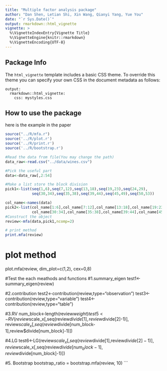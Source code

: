 ```yaml
---
title: "Multiple factor analysis package"
author: "Dan Shen, Letian Shi, Xin Wang, Qianyi Yang, Yue You"
date: "`r Sys.Date()`"
output: rmarkdown::html_vignette
vignette: >
  %\VignetteIndexEntry{Vignette Title}
  %\VignetteEngine{knitr::rmarkdown}
  %\VignetteEncoding{UTF-8}
---
```

## Package Info

The `html_vignette` template includes a basic CSS theme. To override this theme you can specify your own CSS in the document metadata as follows:

    output: 
      rmarkdown::html_vignette:
        css: mystyles.css
## How to use the package

here is the example in the paper
```r
source("../R/mfa.r")
source('../R/plot.r')
source('../R/print.r')
source('../R/bootstrap.r')

#Read the data from file(You may change the path)
data_raw<-read.csv("../data/wines.csv")

#Pick the useful part
data<-data_raw[,2:54]

#Make a list store the block division
pick1<-list(seq(1,6),seq(7,12),seq(13,18),seq(19,23),seq(24,29),
            seq(30,34),seq(35,38),seq(39,44),seq(45,49),seq(50,53))

col_name<-names(data)
pick2<-list(col_name[1:6],col_name[7:12],col_name[13:18],col_name[19:23],col_name[24:29],
            col_name[30:34],col_name[35:38],col_name[39:44],col_name[45:49],col_name[50:53])
#Construct the object 
review<-mfa(data,pick1,ncomp=2)

# print method
print.mfa(review)
```
# plot method
plot.mfa(review, dim_plot=c(1,2), cex=0,8)

#Test the each meathods and functions
#1.summary_eigen
test1<-summary_eigen(review)

#2.contribution
test2<-contribution(review,type="observation")
test3<-contribution(review,type="variable")
test4<-contribution(review,type="table")

#3.RV
num_block<-length(review$weight)
test5<-RV(review$scale_x[,seq(review$divide[1],review$divide[2]-1)],
          review$scale_x[,seq(review$divide[num_block-1],review$divide[num_block]-1)])

#4.LG
test6<-LG(review$scale_x[,seq(review$divide[1],review$divide[2]-1)],
          review$scale_x[,seq(review$divide[num_block-1],review$divide[num_block]-1)])

#5. Bootstrap
bootstrap_ratio = bootstrap.mfa(review, 10)
```
